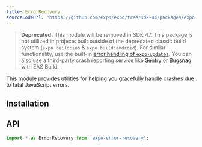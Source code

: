 ```yaml
---
title: ErrorRecovery
sourceCodeUrl: 'https://github.com/expo/expo/tree/sdk-44/packages/expo-error-recovery'
---
```



> **Deprecated.** This module will be removed in SDK 47. This package is not utilized in projects built outside of the deprecated classic build system (`expo build:ios` & `expo build:android`). For similar functionality, use the built-in [error handling of `expo-updates`](/bare/error-recovery). You can also use a third-party crash reporting service like [Sentry](/guides/using-sentry/) or [Bugsnag](/guides/using-bugsnag/) with EAS Build.

This module provides utilities for helping you gracefully handle crashes due to fatal JavaScript errors.

<PlatformsSection android emulator ios simulator web />

## Installation

<InstallSection packageName="expo-error-recovery" />

## API

```js
import * as ErrorRecovery from 'expo-error-recovery';
```

<APISection packageName="expo-error-recovery" apiName="ErrorRecovery" />

